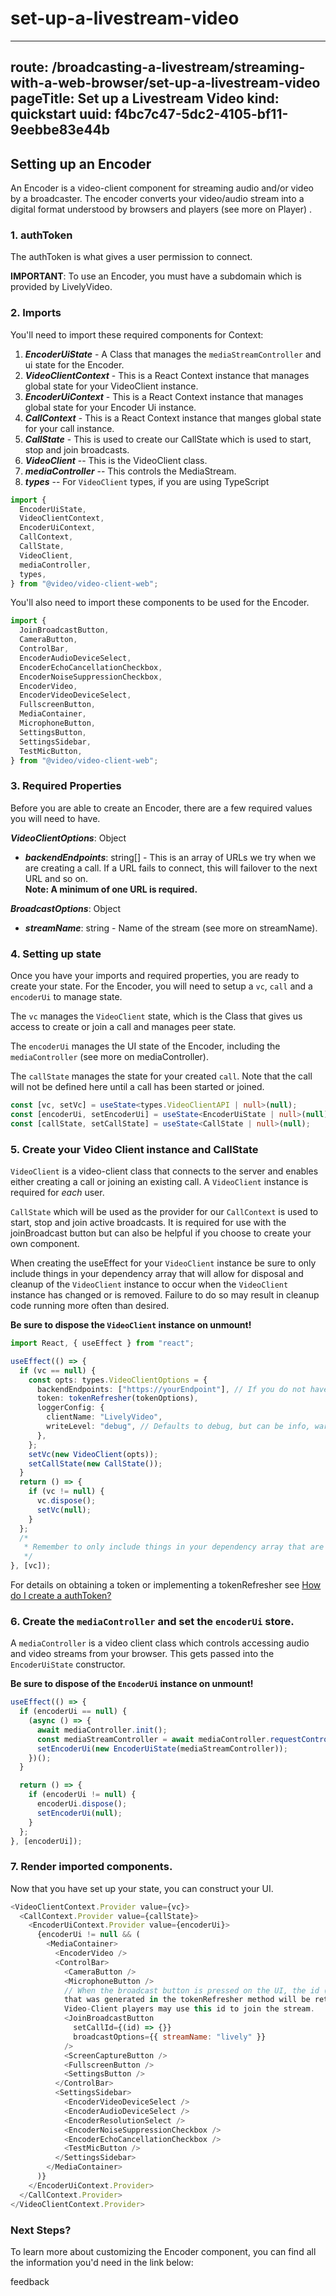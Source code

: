 # set-up-a-livestream-video

---
route: /broadcasting-a-livestream/streaming-with-a-web-browser/set-up-a-livestream-video
pageTitle: Set up a Livestream Video
kind: quickstart
uuid: f4bc7c47-5dc2-4105-bf11-9eebbe83e44b
---

## Setting up an Encoder

An Encoder is a video-client component for streaming audio and/or video by a broadcaster. The encoder converts your video/audio stream into a digital format understood by browsers and players (see more on Player) .

### 1. authToken

The authToken is what gives a user permission to connect.

**IMPORTANT**: To use an Encoder, you must have a subdomain which is provided by LivelyVideo.

### 2. Imports

You'll need to import these required components for Context:

1. **_EncoderUiState_** - A Class that manages the `mediaStreamController` and ui state for the Encoder.
2. **_VideoClientContext_** - This is a React Context instance that manages global state for your VideoClient instance.
3. **_EncoderUiContext_** - This is a React Context instance that manages global state for your Encoder Ui instance.
4. **_CallContext_** - This is a React Context instance that manges global state for your call instance.
5. **_CallState_** - This is used to create our CallState which is used to start, stop and join broadcasts.
6. **_VideoClient_** -- This is the VideoClient class.
7. **_mediaController_** -- This controls the MediaStream.
8. **_types_** -- For `VideoClient` types, if you are using TypeScript

```js
import {
  EncoderUiState,
  VideoClientContext,
  EncoderUiContext,
  CallContext,
  CallState,
  VideoClient,
  mediaController,
  types,
} from "@video/video-client-web";
```

You'll also need to import these components to be used for the Encoder.

```js
import {
  JoinBroadcastButton,
  CameraButton,
  ControlBar,
  EncoderAudioDeviceSelect,
  EncoderEchoCancellationCheckbox,
  EncoderNoiseSuppressionCheckbox,
  EncoderVideo,
  EncoderVideoDeviceSelect,
  FullscreenButton,
  MediaContainer,
  MicrophoneButton,
  SettingsButton,
  SettingsSidebar,
  TestMicButton,
} from "@video/video-client-web";
```

### 3. Required Properties

Before you are able to create an Encoder, there are a few required values you will need to have.

**_VideoClientOptions_**: Object

- **_backendEndpoints_**: string[] - This is an array of URLs we try when we are creating a call. If a URL fails to connect, this will failover to the next URL and so on.  
  **Note: A minimum of one URL is required.**

**_BroadcastOptions_**: Object

- **_streamName_**: string - Name of the stream (see more on streamName).

### 4. Setting up state

Once you have your imports and required properties, you are ready to create your state. For the Encoder, you will
need to setup a `vc`, `call` and a `encoderUi` to manage state.

The `vc` manages the `VideoClient` state, which is the Class that gives us access to create or join a call and manages peer state.

The `encoderUi` manages the UI state of the Encoder, including the `mediaController` (see more on mediaController).

The `callState` manages the state for your created `call`. Note that the call will not be defined here until a call has been started or joined.

```ts
const [vc, setVc] = useState<types.VideoClientAPI | null>(null);
const [encoderUi, setEncoderUi] = useState<EncoderUiState | null>(null);
const [callState, setCallState] = useState<CallState | null>(null);
```

### 5. Create your Video Client instance and CallState

`VideoClient` is a video-client class that connects to the server and enables either creating a call or joining
an existing call. A `VideoClient` instance is required for _each_ user.

`CallState` which will be used as the provider for our `CallContext` is used to start, stop and join active broadcasts. It is required for use with the joinBroadcast button but can also be helpful if you choose to create your own component.

When creating the useEffect for your `VideoClient` instance be sure to only include things in your dependency array that will allow for disposal and cleanup of the `VideoClient` instance to occur when the `VideoClient` instance has changed or is removed. Failure to do so may result in cleanup code running more often than desired.

**Be sure to **dispose** the `VideoClient` instance on unmount!**

```ts
import React, { useEffect } from "react";

useEffect(() => {
  if (vc == null) {
    const opts: types.VideoClientOptions = {
      backendEndpoints: ["https://yourEndpoint"], // If you do not have a LivelyVideo subdomain, contact LivelyVideo.
      token: tokenRefresher(tokenOptions),
      loggerConfig: {
        clientName: "LivelyVideo",
        writeLevel: "debug", // Defaults to debug, but can be info, warn, notice, deprecated, network, local, timing, or trace. Recommend leaving this as debug.
      },
    };
    setVc(new VideoClient(opts));
    setCallState(new CallState());
  }
  return () => {
    if (vc != null) {
      vc.dispose();
      setVc(null);
    }
  };
  /*
   * Remember to only include things in your dependency array that are related to the state of your `VideoClient` instance, otherwise disposal may occur at undesired times.
   */
}, [vc]);
```

For details on obtaining a token or implementing a tokenRefresher see [How do I create a authToken?](/docs/basic-operator-integration/methods-of-authorization/authentication-tokens/using-an-auth-token-in-the-browser)

### 6. Create the `mediaController` and set the `encoderUi` store.

A `mediaController` is a video client class which controls accessing audio and video streams from your browser. This
gets passed into the `EncoderUiState` constructor.

**Be sure to dispose of the `EncoderUi` instance on unmount!**

```ts
useEffect(() => {
  if (encoderUi == null) {
    (async () => {
      await mediaController.init();
      const mediaStreamController = await mediaController.requestController();
      setEncoderUi(new EncoderUiState(mediaStreamController));
    })();
  }

  return () => {
    if (encoderUi != null) {
      encoderUi.dispose();
      setEncoderUi(null);
    }
  };
}, [encoderUi]);
```

### 7. Render imported components.

Now that you have set up your state, you can construct your UI.

```js
<VideoClientContext.Provider value={vc}>
  <CallContext.Provider value={callState}>
    <EncoderUiContext.Provider value={encoderUi}>
      {encoderUi != null && (
        <MediaContainer>
          <EncoderVideo />
          <ControlBar>
            <CameraButton />
            <MicrophoneButton />
            // When the broadcast button is pressed on the UI, the id (UUID) //
            that was generated in the tokenRefresher method will be returned. //
            Video-Client players may use this id to join the stream.
            <JoinBroadcastButton
              setCallId={(id) => {}}
              broadcastOptions={{ streamName: "lively" }}
            />
            <ScreenCaptureButton />
            <FullscreenButton />
            <SettingsButton />
          </ControlBar>
          <SettingsSidebar>
            <EncoderVideoDeviceSelect />
            <EncoderAudioDeviceSelect />
            <EncoderResolutionSelect />
            <EncoderNoiseSuppressionCheckbox />
            <EncoderEchoCancellationCheckbox />
            <TestMicButton />
          </SettingsSidebar>
        </MediaContainer>
      )}
    </EncoderUiContext.Provider>
  </CallContext.Provider>
</VideoClientContext.Provider>
```

### Next Steps?

To learn more about customizing the Encoder component, you can find all the information you'd need in the link below:

feedback
